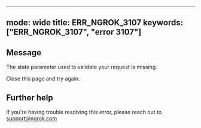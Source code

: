 
---
mode: wide
title: ERR_NGROK_3107
keywords: ["ERR_NGROK_3107", "error 3107"]
---

## Message
The state parameter used to validate your request is missing.

Close this page and try again.




## Further help
If you're having trouble resolving this error, please reach out to [support@ngrok.com](mailto:support@ngrok.com?subject=Help%20with%20ERR_NGROK_3107)

